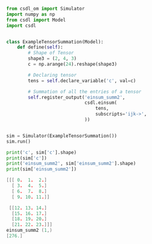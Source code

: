 ```py
from csdl_om import Simulator
import numpy as np
from csdl import Model
import csdl


class ExampleTensorSummation(Model):
    def define(self):
        # Shape of Tensor
        shape3 = (2, 4, 3)
        c = np.arange(24).reshape(shape3)

        # Declaring tensor
        tens = self.declare_variable('c', val=c)

        # Summation of all the entries of a tensor
        self.register_output('einsum_summ2',
                             csdl.einsum(
                                 tens,
                                 subscripts='ijk->',
                             ))


sim = Simulator(ExampleTensorSummation())
sim.run()

print('c', sim['c'].shape)
print(sim['c'])
print('einsum_summ2', sim['einsum_summ2'].shape)
print(sim['einsum_summ2'])
```


```c (2, 4, 3)
[[[ 0.  1.  2.]
  [ 3.  4.  5.]
  [ 6.  7.  8.]
  [ 9. 10. 11.]]

 [[12. 13. 14.]
  [15. 16. 17.]
  [18. 19. 20.]
  [21. 22. 23.]]]
einsum_summ2 (1,)
[276.]
```
